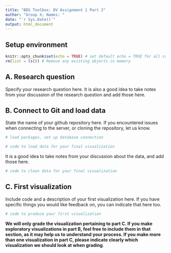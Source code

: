 ```yaml
---
title: "BDS Toolbox: DV Assignment 1 Part 2"
author: "Group X; Names: "
date: "`r Sys.Date()`"
output: html_document
---
```


## Setup environment
```r
knitr::opts_chunk$set(echo = TRUE) # set default echo = TRUE for all code blocks
rm(list = ls()) # Remove any existing objects in memory
```

## A. Research question

Specify your research question here. 
It is also a good idea to take notes from your discussion of the research question and add those here.  

## B. Connect to Git and load data

State the name of your github repository here. If you encountered issues when connecting to the server, or cloning the repository, let us know. 

```r
# load packages, set up database connection
```

```r
# code to load data for your final visualization 
```

It is a good idea to take notes from your discussion about the data, and add those here. 


```r
# code to clean data for your final visualization 
```

## C. First visualization 

Include code and a description of your first visualization here. If you have specific things you would like feedback on, you can indicate that here too. 

```r
# code to produce your first visualization
```

**We will only grade the visualization pertaining to part C. If you make exploratory visualizations in part B, feel free to include them in that section, as it may help us to understand your process. If you make more than one visualization in part C, please indicate clearly which visualization we should look at when grading**. 
